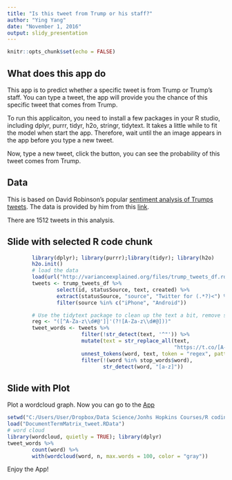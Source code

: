```yaml
---
title: "Is this tweet from Trump or his staff?"
author: "Ying Yang"
date: "November 1, 2016"
output: slidy_presentation
---
```


```r
knitr::opts_chunk$set(echo = FALSE)
```

## What does this app do

This app is to predict whether a specific tweet is from Trump or Trump's staff.
You can type a tweet, the app will provide you the chance of this specific tweet that comes from Trump.

To run this applicaiton, you need to install a few packages in your R studio, including dplyr, purrr, tidyr, h2o, stringr, tidytext. It takes a little while to fit the model when start the app. Therefore, wait until the an image appears in the app before you type a new tweet.

Now, type a new tweet, click the button, you can see the probability of this tweet comes from Trump.



            
## Data

This is based on David Robinson's popular [sentiment analysis of Trumps tweets](http://varianceexplained.org/r/trump-tweets/). 
The data is provided by him from this [link]("http://varianceexplained.org/files/trump_tweets_df.rda"). 

There are 1512 tweets in this analysis.



## Slide with selected R code chunk
```r
        library(dplyr); library(purrr);library(tidyr); library(h2o)
        h2o.init()
        # load the data
        load(url("http://varianceexplained.org/files/trump_tweets_df.rda"))
        tweets <- trump_tweets_df %>%
                select(id, statusSource, text, created) %>%
                extract(statusSource, "source", "Twitter for (.*?)<") %>%
                filter(source %in% c("iPhone", "Android"))

        # Use the tidytext package to clean up the text a bit, remove stopwords
        reg <- "([^A-Za-z\\d#@']|'(?![A-Za-z\\d#@]))"
        tweet_words <- tweets %>%
                        filter(!str_detect(text, '^"')) %>%
                        mutate(text = str_replace_all(text, 
                                                      "https://t.co/[A-Za-z\\d]+|&amp;", "")) %>%
                        unnest_tokens(word, text, token = "regex", pattern = reg) %>%
                        filter(!(word %in% stop_words$word),
                               str_detect(word, "[a-z]"))
```

## Slide with Plot
Plot a wordcloud graph. Now you can go to the [App](https://yangyingtina.shinyapps.io/Shinny_App/)


```r
setwd("C:/Users/User/Dropbox/Data Science/Jonhs Hopkins Courses/R coding practice _Ying/9. Developing Data Products/Final project")
load("DocumentTermMatrix_tweet.RData")
# word cloud
library(wordcloud, quietly = TRUE); library(dplyr)
tweet_words %>%
        count(word) %>%
        with(wordcloud(word, n, max.words = 100, color = "gray"))
```
 
Enjoy the App!
